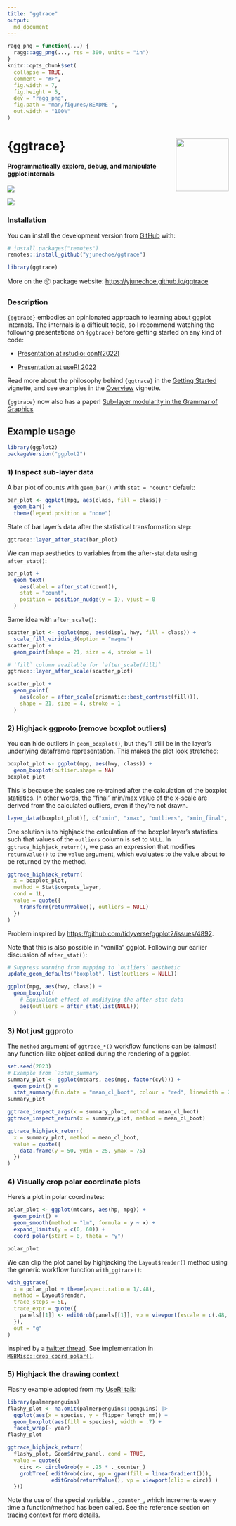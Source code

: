 ```yaml
---
title: "ggtrace"
output:
  md_document
---
```


<!-- README.md is generated from README.Rmd. Please edit that file -->

```r
ragg_png = function(...) {
  ragg::agg_png(..., res = 300, units = "in")
}
knitr::opts_chunk$set(
  collapse = TRUE,
  comment = "#>",
  fig.width = 7,
  fig.height = 5,
  dev = "ragg_png",
  fig.path = "man/figures/README-",
  out.width = "100%"
)
```

# **{ggtrace}** <img class="logo" src="man/figures/logo.png" align="right" style="width:120px;" />

#### **Programmatically explore, debug, and manipulate ggplot internals**

<!-- badges: start -->
[![](https://img.shields.io/badge/devel%20version-0.6.1-gogreen.svg)](https://github.com/yjunechoe/ggtrace)
<!-- badges: end -->

![](https://i.imgur.com/kpTffyw.jpg)

### **Installation**

You can install the development version from [GitHub](https://github.com/yjunechoe/ggtrace/) with:

``` r
# install.packages("remotes")
remotes::install_github("yjunechoe/ggtrace")
```

```r
library(ggtrace)
```

More on the 📦 package website: [https://yjunechoe.github.io/ggtrace](https://yjunechoe.github.io/ggtrace)

### **Description**

`{ggtrace}` embodies an opinionated approach to learning about ggplot internals. The internals is a difficult topic, so I recommend watching the following presentations on `{ggtrace}` before getting started on any kind of code:

- [Presentation at rstudio::conf(2022)](https://www.rstudio.com/conference/2022/talks/cracking-open-ggplot-internals-ggtrace/)

- [Presentation at useR! 2022](https://www.youtube.com/watch?v=2JX8zu4QxMg&t=2959s)

Read more about the philosophy behind `{ggtrace}` in the [Getting Started](https://yjunechoe.github.io/ggtrace/articles/getting-started.html) vignette, and see examples in the [Overview](https://yjunechoe.github.io/ggtrace/articles/overview.html) vignette.

`{ggtrace}` now also has a paper! [Sub-layer modularity in the Grammar of Graphics](https://yjunechoe.github.io/static/papers/Choe_2022_SublayerGG.pdf)

## **Example usage**

```r
library(ggplot2)
packageVersion("ggplot2")
```

### 1) **Inspect sub-layer data**

A bar plot of counts with `geom_bar()` with `stat = "count"` default:

```r
bar_plot <- ggplot(mpg, aes(class, fill = class)) +
  geom_bar() +
  theme(legend.position = "none")
```

State of bar layer's data after the statistical transformation step:

```r
ggtrace::layer_after_stat(bar_plot)
```

We can map aesthetics to variables from the after-stat data using `after_stat()`:

```r
bar_plot +
  geom_text(
    aes(label = after_stat(count)),
    stat = "count",
    position = position_nudge(y = 1), vjust = 0
  )
```

Same idea with `after_scale()`:

```r
scatter_plot <- ggplot(mpg, aes(displ, hwy, fill = class)) +
  scale_fill_viridis_d(option = "magma")
scatter_plot +
  geom_point(shape = 21, size = 4, stroke = 1)
```

```r
# `fill` column available for `after_scale(fill)`
ggtrace::layer_after_scale(scatter_plot)
```

```r
scatter_plot +
  geom_point(
    aes(color = after_scale(prismatic::best_contrast(fill))),
    shape = 21, size = 4, stroke = 1
  )
```

### 2) **Highjack ggproto (remove boxplot outliers)**

You can hide outliers in `geom_boxplot()`, but they'll still be in the layer's underlying dataframe representation. This makes the plot look stretched:

```r
boxplot_plot <- ggplot(mpg, aes(hwy, class)) +
  geom_boxplot(outlier.shape = NA)
boxplot_plot
```

This is because the scales are re-trained after the calculation of the boxplot statistics. In other words, the "final" min/max value of the x-scale are derived from the calculated outliers, even if they're not drawn.

```r
layer_data(boxplot_plot)[, c("xmin", "xmax", "outliers", "xmin_final", "xmax_final")]
```

One solution is to highjack the calculation of the boxplot layer's statistics such that values of the `outliers` column is set to `NULL`. In `ggtrace_highjack_return()`, we pass an expression that modifies `returnValue()` to the `value` argument, which evaluates to the value about to be returned by the method.

```r
ggtrace_highjack_return(
  x = boxplot_plot,
  method = Stat$compute_layer,
  cond = 1L,
  value = quote({
    transform(returnValue(), outliers = NULL)
  })
)
```

Problem inspired by [https://github.com/tidyverse/ggplot2/issues/4892](https://github.com/tidyverse/ggplot2/issues/4892).

Note that this is also possible in "vanilla" ggplot. Following our earlier discussion of `after_stat()`:

```r
# Suppress warning from mapping to `outliers` aesthetic
update_geom_defaults("boxplot", list(outliers = NULL))

ggplot(mpg, aes(hwy, class)) +
  geom_boxplot(
    # Equivalent effect of modifying the after-stat data
    aes(outliers = after_stat(list(NULL)))
  )
```

### 3) **Not just ggproto**

The `method` argument of `ggtrace_*()` workflow functions can be (almost) any function-like object called during the rendering of a ggplot.

```r
set.seed(2023)
# Example from `?stat_summary`
summary_plot <- ggplot(mtcars, aes(mpg, factor(cyl))) +
  geom_point() +
  stat_summary(fun.data = "mean_cl_boot", colour = "red", linewidth = 2, size = 3)
summary_plot
```

```r
ggtrace_inspect_args(x = summary_plot, method = mean_cl_boot)
ggtrace_inspect_return(x = summary_plot, method = mean_cl_boot)
```

```r
ggtrace_highjack_return(
  x = summary_plot, method = mean_cl_boot,
  value = quote({
    data.frame(y = 50, ymin = 25, ymax = 75)
  })
)
```

### 4) **Visually crop polar coordinate plots**

Here's a plot in polar coordinates:

```r
polar_plot <- ggplot(mtcars, aes(hp, mpg)) +
  geom_point() +
  geom_smooth(method = "lm", formula = y ~ x) +
  expand_limits(y = c(0, 60)) +
  coord_polar(start = 0, theta = "y")

polar_plot
```

We can clip the plot panel by highjacking the `Layout$render()` method using the generic workflow function `with_ggtrace()`:

```r
with_ggtrace(
  x = polar_plot + theme(aspect.ratio = 1/.48),
  method = Layout$render,
  trace_steps = 5L,
  trace_expr = quote({
    panels[[1]] <- editGrob(panels[[1]], vp = viewport(xscale = c(.48, 1)))
  }),
  out = "g"
)
```

Inspired by a [twitter thread](https://twitter.com/mattansb/status/1506620436771229715?s=20). See implementation in [`MSBMisc::crop_coord_polar()`](https://mattansb.github.io/MSBMisc/reference/crop_coord_polar.html).

### 5) **Highjack the drawing context**

Flashy example adopted from my [UseR! talk](https://yjunechoe.github.io/ggtrace-user2022/#/for-grid-power-users):

```r
library(palmerpenguins)
flashy_plot <- na.omit(palmerpenguins::penguins) |> 
  ggplot(aes(x = species, y = flipper_length_mm)) +
  geom_boxplot(aes(fill = species), width = .7) +
  facet_wrap(~ year)
flashy_plot
```

```r
ggtrace_highjack_return(
  flashy_plot, Geom$draw_panel, cond = TRUE,
  value = quote({
    circ <- circleGrob(y = .25 * ._counter_)
    grobTree( editGrob(circ, gp = gpar(fill = linearGradient())),
              editGrob(returnValue(), vp = viewport(clip = circ)) )
  }))
```

Note the use of the special variable `._counter_`, which increments every time a function/method has been called. See the reference section on [tracing context](https://yjunechoe.github.io/ggtrace/reference/ggtrace_highjack_args.html#tracing-context) for more details.

<!-- ### **Extract legends** -->

<!-- ```{r legend-plot} -->
<!-- p_legend <- ggplot(mtcars, aes(hp, mpg, color = factor(cyl))) + -->
<!--   geom_point() + -->
<!--   geom_smooth(method = "lm", formula = y ~ x) -->

<!-- p_legend -->
<!-- ``` -->

<!-- For more control over legends, we can use `ggplot2::guide_*(override.aes = ...)`: -->

<!-- ```{r legends-make} -->
<!-- p_legend1 <- p_legend + -->
<!--   scale_color_discrete( -->
<!--     name = "cyl", -->
<!--     guide = guide_legend(override.aes = list(shape = NA, fill = NA)) -->
<!--   ) + -->
<!--   theme(legend.key = element_rect(fill = "white")) -->

<!-- p_legend2 <- p_legend + -->
<!--   scale_color_discrete( -->
<!--     name = NULL, labels = c("observation", "linear fit", "95% interval"), -->
<!--     guide = guide_legend( -->
<!--       override.aes = list( -->
<!--         shape = c(16, NA, NA), color = c("black", "black", NA), -->
<!--         linetype = c(NA, 1, NA), fill = c(NA, NA, "grey60") -->
<!--       ) -->
<!--     ) -->
<!--   ) + -->
<!--   theme(legend.key = element_rect(fill = "white")) -->

<!-- library(patchwork) -->
<!-- p_legend1 + p_legend2 -->
<!-- ``` -->

<!-- Using `ggtrace_inspect_return()`, we can grab the return value from the legend-making function for each plot and then plot them over the panel using `{patchwork}`: -->

<!-- ```{r legends-inset} -->
<!-- legend1 <- ggtrace_inspect_return(p_legend1, ggplot2:::guide_gengrob.legend) -->
<!-- legend2 <- ggtrace_inspect_return(p_legend2, ggplot2:::guide_gengrob.legend) -->

<!-- (p_legend + guides(color = guide_none())) + -->
<!--   inset_element(legend1, .7, .8, .7, .8) + -->
<!--   inset_element(legend2, .85, .8, .85, .8) -->
<!-- ``` -->
